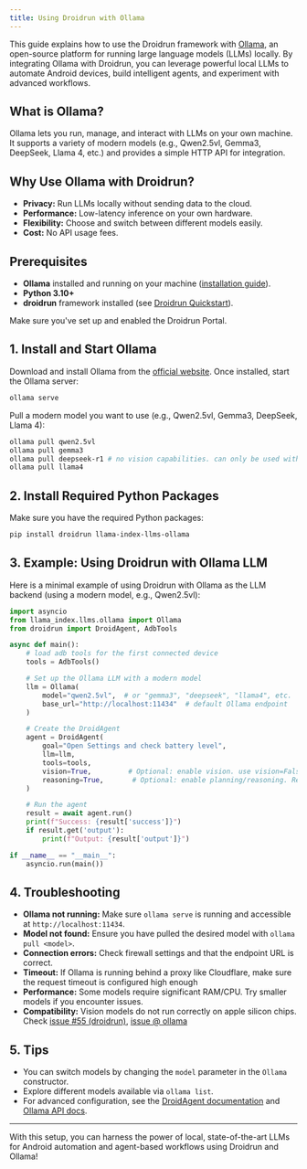 ```yaml
---
title: Using Droidrun with Ollama
---
```


This guide explains how to use the Droidrun framework with [Ollama](https://ollama.com/), an open-source platform for running large language models (LLMs) locally. By integrating Ollama with Droidrun, you can leverage powerful local LLMs to automate Android devices, build intelligent agents, and experiment with advanced workflows.

## What is Ollama?

Ollama lets you run, manage, and interact with LLMs on your own machine. It supports a variety of modern models (e.g., Qwen2.5vl, Gemma3, DeepSeek, Llama 4, etc.) and provides a simple HTTP API for integration.

## Why Use Ollama with Droidrun?

- **Privacy:** Run LLMs locally without sending data to the cloud.
- **Performance:** Low-latency inference on your own hardware.
- **Flexibility:** Choose and switch between different models easily.
- **Cost:** No API usage fees.

## Prerequisites

- **Ollama** installed and running on your machine ([installation guide](https://ollama.com/download)).
- **Python 3.10+**
- **droidrun** framework installed (see [Droidrun Quickstart](../quickstart.mdx)).
<Warning>
Make sure you've set up and enabled the Droidrun Portal.
</Warning>


## 1. Install and Start Ollama

Download and install Ollama from the [official website](https://ollama.com/download). Once installed, start the Ollama server:

```sh
ollama serve
```

Pull a modern model you want to use (e.g., Qwen2.5vl, Gemma3, DeepSeek, Llama 4):

```sh
ollama pull qwen2.5vl
ollama pull gemma3
ollama pull deepseek-r1 # no vision capabilities. can only be used with vision disabled
ollama pull llama4
```

## 2. Install Required Python Packages

Make sure you have the required Python packages:

```sh
pip install droidrun llama-index-llms-ollama
```

## 3. Example: Using Droidrun with Ollama LLM

Here is a minimal example of using Droidrun with Ollama as the LLM backend (using a modern model, e.g., Qwen2.5vl):

```python
import asyncio
from llama_index.llms.ollama import Ollama
from droidrun import DroidAgent, AdbTools

async def main():
    # load adb tools for the first connected device
    tools = AdbTools()

    # Set up the Ollama LLM with a modern model
    llm = Ollama(
        model="qwen2.5vl",  # or "gemma3", "deepseek", "llama4", etc.
        base_url="http://localhost:11434"  # default Ollama endpoint
    )

    # Create the DroidAgent
    agent = DroidAgent(
        goal="Open Settings and check battery level",
        llm=llm,
        tools=tools,
        vision=True,         # Optional: enable vision. use vision=False for deepseek models
        reasoning=True,       # Optional: enable planning/reasoning. Read more about the agent configuration in Core-Concepts/Agent
    )

    # Run the agent
    result = await agent.run()
    print(f"Success: {result['success']}")
    if result.get('output'):
        print(f"Output: {result['output']}")

if __name__ == "__main__":
    asyncio.run(main())
```

## 4. Troubleshooting

- **Ollama not running:** Make sure `ollama serve` is running and accessible at `http://localhost:11434`.
- **Model not found:** Ensure you have pulled the desired model with `ollama pull <model>`.
- **Connection errors:** Check firewall settings and that the endpoint URL is correct.
- **Timeout:** If Ollama is running behind a proxy like Cloudflare, make sure the request timeout is configured high enough
- **Performance:** Some models require significant RAM/CPU. Try smaller models if you encounter issues.
- **Compatibility:** Vision models do not run correctly on apple silicon chips. Check [issue #55 (droidrun)](https://github.com/droidrun/droidrun/issues/55#issuecomment-2959912711), [issue @ ollama](https://github.com/ollama/ollama/issues/10986)

## 5. Tips

- You can switch models by changing the `model` parameter in the `Ollama` constructor.
- Explore different models available via `ollama list`.
- For advanced configuration, see the [DroidAgent documentation](../concepts/agent) and [Ollama API docs](https://github.com/jmorganca/ollama/blob/main/docs/README.md).

---

With this setup, you can harness the power of local, state-of-the-art LLMs for Android automation and agent-based workflows using Droidrun and Ollama!
